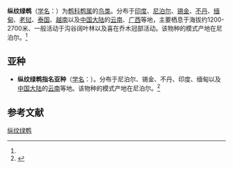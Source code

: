 {{Speciesbox
| name = 纵纹绿鹎
| status = LC 
| status_system = IUCN3.1
| image = 
| genus = Pycnonotus
| species = striatus
| authority = (Blyth)<ref name='id2729'>{{cite web| url =http://www.bioinfo.cn/db05/BjdwSpecies.php?action=view&id=2729| title =纵纹绿鹎| work =《中国动物物种编目数据库》| publisher =中国科学院微生物研究所| author =中国科学院动物研究所| accessdate =2009-04-04| archive-date =2016-03-05| archive-url =https://web.archive.org/web/20160305032220/http://www.bioinfo.cn/db05/BjdwSpecies.php?action=view&id=2729| dead-url =yes}}</ref>
}}

'''纵纹绿鹎'''（[[学名|学名]]：{{lang|la|''Pycnonotus striatus''}}）为[[鹎科|鹎科]][[鹎属|鹎属]]的[[鸟类|鸟类]]。分布于[[印度|印度]]、[[尼泊尔|尼泊尔]]、[[锡金|锡金]]、[[不丹|不丹]]、[[缅甸|缅甸]]、[[老挝|老挝]]、[[泰国|泰国]]、[[越南|越南]]以及[[中国大陆|中国大陆]]的[[云南|云南]]、[[广西|广西]]等地，主要栖息于海拔约1200-2700米、一般活动于沟谷阔叶林以及喜在乔木冠部活动。该物种的模式产地在尼泊尔。<ref name='id2729'/>

==亚种==
*'''纵纹绿鹎指名亚种'''（[[学名|学名]]：{{lang|la|''Pycnonotus striatus striatus''}}）。分布于尼泊尔、锡金、不丹、印度、缅甸以及[[中国大陆|中国大陆]]的[[云南|云南]]等地。该物种的模式产地在尼泊尔。<ref name='id2730'>{{cite web| url =http://www.bioinfo.cn/db05/BjdwSpecies.php?action=view&id=2730| title =纵纹绿鹎指名亚种| work =《中国动物物种编目数据库》| publisher =中国科学院微生物研究所| author =中国科学院动物研究所| accessdate =2009-04-04| deadurl =yes| archiveurl =https://web.archive.org/web/20131203122335/http://www.bioinfo.cn/db05/BjdwSpecies.php?action=view| archivedate =2013-12-03}}</ref>

== 参考文献 ==
{{reflist}}
{{Taxonbar|from=Q875866}}

[[Category:鹎属|纵纹绿鹎]]


{{Passeriformes-stub}}